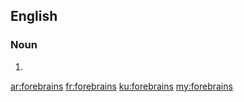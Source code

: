 ==English==

===Noun===
{{head|en}}

# {{plural of|forebrain}}

[[ar:forebrains]]
[[fr:forebrains]]
[[ku:forebrains]]
[[my:forebrains]]